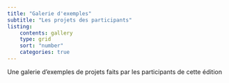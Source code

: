 ```yaml
---
title: "Galerie d'exemples"
subtitle: "Les projets des participants"
listing:
    contents: gallery
    type: grid
    sort: "number"
    categories: true
---
```


Une galerie d'exemples de projets faits par les participants de cette édition